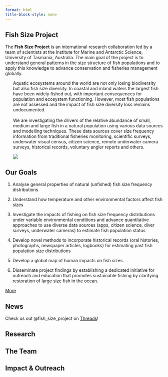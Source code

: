 ```yaml
---
format: html
title-block-style: none
---
```

::: {.column-screen .hero-img .hero-strip}
::: grid
::: {.g-col-sm-10 .g-col-md-6 .g-col-lg-4 .px-5 .align-self-center}
# Fish Size Project {.maintitle}
:::

::: {.g-col .hero-strip}
<!-- This column centers the title vertically -->
:::
:::
:::

::: {.subtitle .text-center}
The **Fish Size Project** is an international research collaboration led by a team of scientists at the Institute for Marine and Antarctic Science, University of Tasmania, Australia. The main goal of the project is to understand general patterns in the size structure of fish populations and to apply this knowledge to advance conservation and fisheries management globally. 
:::

::: column-screen
::: {.grid .justify-contents-evently style="margin-left: 25px;"}
::: {.g-col-12 .g-col-md-6 .px-4 .text-center .align-self-center}
Aquatic ecosystems around the world are not only losing biodiversity but also fish size diversity. In coastal and inland waters the largest fish have been widely fished out, with important consequences for population and ecosystem functioning. However, most fish populations are not assessed and the impact of fish size diversity loss remains undocumented.
<br><br>
We are investigating the drivers of the relative abundance of small, medium and large fish in a natural population using various data sources and modelling techniques. These data sources cover size frequency information from traditional fisheries monitoring, scientific surveys, underwater visual census, citizen science, remote underwater camera surveys, historical records, voluntary angler reports and others.
:::

::: {.g-col-12 .g-col-md-6}
![](resources/images/banana_snapper_2480x1430.jpg)
:::

<!-- ::: {.g-col-12 .g-col-md-6} -->
<!-- ![](https://placehold.co/2480x1430) -->
<!-- ::: -->
:::
:::

## Our Goals

::: ol
1. Analyse general properties of natural (unfished) fish size frequency distributions

2. Understand how temperature and other environmental factors affect fish sizes

3. Investigate the impacts of fishing on fish size frequency distributions under variable environmental conditions and advance quantitative approaches to use diverse data sources (apps, citizen science, diver surveys, underwater cameras) to estimate fish population status

4. Develop novel methods to incorporate historical records (oral histories, photographs, newspaper articles, logbooks) for estimating past fish population size distributions

5. Develop a global map of human impacts on fish sizes.

6. Disseminate project findings by establishing a dedicated initiative for outreach and education that promotes sustainable fishing by clarifying restoration of large size fish in the ocean.
:::

::: text-center
[More](pages/about.qmd){.btn .btn-primary}
:::

## News

Check us out @fish_size_project on <a href="https://www.threads.net/@fish_size_project" class = "threads">Threads</a>!

## Research

## The Team

## Impact & Outreach

